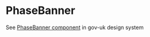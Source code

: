 
<Meta title="GOV UK Components/PhaseBanner" />

# PhaseBanner

See [PhaseBanner component](https://design-system.service.gov.uk/components/phase-banner/) in gov-uk design system
